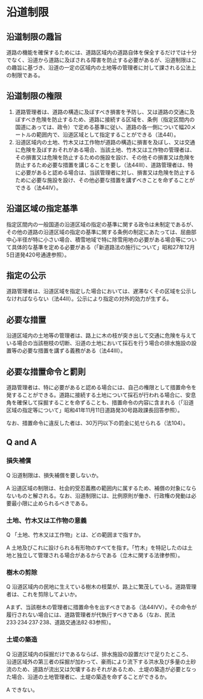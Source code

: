 # 沿道制限

## 沿道制限の趣旨

道路の機能を確保するためには、道路区域内の道路自体を保全するだけでは十分でなく、沿道から道路に及ぼされる障害を防止する必要があるが、沿道制限はこの趣旨に基づき、沿道の一定の区域内の土地等の管理者に対して課される公法上の制限である。

## 沿道制限の権限

1. 道路管理者は、道路の構造に及ぼすべき損害を予防し、又は道路の交通に及ぼすべき危険を防止するため、道路に接続する区域を、条例（指定区間内の国道にあっては、政令）で定める基準に従い、道路の各一側について幅20メートルの範囲内で、沿道区域として指定することができる（法44I）。
2. 沿道区域内の土地、竹木又は工作物が道路の構造に損害を及ぼし、又は交通に危険を及ぼすおそれがある場合、当該土地、竹木又は工作物の管理者は、その損害又は危険を防止するための施設を設け、その他その損害又は危険を防止するため必要な措置を講じることを要し（法44Ⅲ）、道路管理者は、特に必要があると認める場合は、当該管理者に対し、損害又は危険を防止するために必要な施設を設け、その他必要な措置を講ずべきことを命ずることができる（法44IV）。

## 沿道区域の指定基準

指定区間内の一般国道の沿道区域の指定の基準に関する政令は未制定であるが、その他の道路の沿道区域の指定の基準に関する条例の制定にあたっては、屈曲部中心半径が特に小さい場合、積雪地域で特に除雪用地の必要がある場合等について具体的な基準を定める必要がある（「新道路法の施行について」昭和27年12月5日道発420号通達参照）。

## 指定の公示

道路管理者は、沿道区域を指定した場合においては、遅滞なくその区域を公示しなければならない（法44Ⅱ）。公示により指定の対外的効力が生ずる。

## 必要な措置

沿道区域内の土地等の管理者は、路上に木の枝が突き出して交通に危険を与えている場合の当該樹枝の切断、沿道の土地において採石を行う場合の排水施設の設置等の必要な措置を講ずる義務がある（法44Ⅲ）。

## 必要な措置命令と罰則

道路管理者は、特に必要があると認める場合には、自己の権限として措置命令を発することができる。道路に接続する土地について採石が行われる場合に、安息角を確保して採掘することを命ずることも、措置命令の内容に含まれる（「沿道区域の指定等について」昭和41年11月11日道路発30号路政課長回答参照）。

なお、措置命令に違反した者は、30万円以下の罰金に処せられる（法104）。

## Q and A

### 損失補償

Q 沿道制限は、損失補償を要しないか。

A 沿道区域の制限は、社会的受忍義務の範囲内に属するため、補償の対象にならないものと解される。なお、沿道制限には、比例原則が働き、行政権の発動は必要最小限に止められるべきである。

### 土地、竹木又は工作物の意義

Q 「土地、竹木又は工作物」とは、どの範囲まで指すか。

A 土地及びこれに設けられる有形物のすべてを指す。「竹木」を特記したのは土地と独立して管理される場合があるからである（立木に関する法律参照）。

### 樹木の剪除

Q 沿道区域内の民地に生えている樹木の枝葉が、路上に繁茂している。道路管理者は、これを剪除してよいか。

Aまず、当該樹木の管理者に措置命令を出すべきである（法44ⅣV）。その命令が履行されない場合には、道路管理者が代執行すべきである（なお、民法233·234·237·238、道路交通法82·83参照）。

### 土堤の築造

Q 沿道区域内の採掘だけであるならば、排水施設の設置だけで足りたところ、沿道区域外の第三者の採掘が加わって、豪雨により流下する洪水及び多量の土砂流のため、道路が流出又は欠壊するおそれがあるため、土堤の築造が必要となった場合、沿道の土地管理者に、土堤の築造を命ずることができるか。

A できない。
